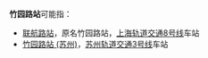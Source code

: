 '''竹园路站'''可能指：
*[[联航路站|联航路站]]，原名竹园路站，[[上海轨道交通8号线|上海轨道交通8号线]]车站
*[[竹园路站_(苏州)|竹园路站 (苏州)]]，[[苏州轨道交通3号线|苏州轨道交通3号线]]车站

{{消歧义|Z竹|Cat=四字车站名消歧义}}